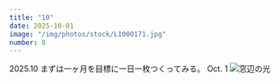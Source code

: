 ```yaml
---
title: "10"
date: 2025-10-01
image: "/img/photos/stock/L1000171.jpg"
number: 0
---
```




<Sheet bkg="#123123" color="#fff">
  <Title
    align="center"
    level={1}
    color="#111"
    size="huge"
    width="10"
    height="4"
    column="1"
    row="4"
    font="norman-regular">10</Title>
  <RunningHead>2025.10</RunningHead>
  <Caption color="#fff">
    まずは一ヶ月を目標に一日一枚つくってみる。
  </Caption>
  <Nombre position="bottom-right">Oct. 1</Nombre>
  <Image src="/img/photos/stock/L1000171.jpg" alt="窓辺の光" size="full" />
</Sheet>
